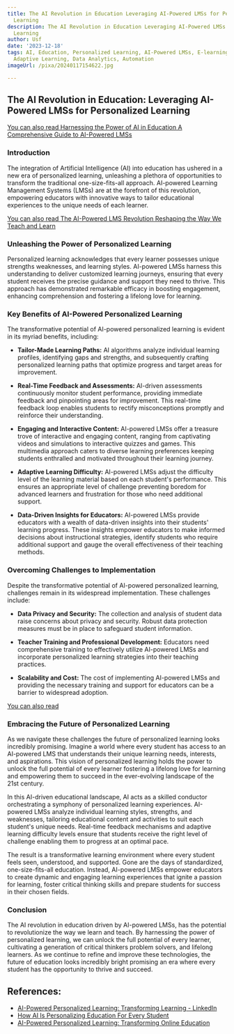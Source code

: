 ```yaml
---
title: The AI Revolution in Education Leveraging AI-Powered LMSs for Personalized
  Learning
description: The AI Revolution in Education Leveraging AI-Powered LMSs for Personalized
  Learning
author: Usf
date: '2023-12-18'
tags: AI, Education, Personalized Learning, AI-Powered LMSs, E-learning, Machine Learning,
  Adaptive Learning, Data Analytics, Automation
imageUrl: /pixa/20240117154622.jpg

---
```

## The AI Revolution  in  Education: Leveraging AI-Powered LMSs for Personalized Learning

[You  can also read Harnessing the Power of AI in Education A Comprehensive Guide to AI-Powered LMSs](Harnessing%20the%20Power%20of%20AI%20in%20Education%20A%20Comprehensive%20Guide%20to%20AI-Powered%20LMSs)


### Introduction

The integration of Artificial Intelligence (AI) into education has ushered in a new era of personalized learning, unleashing a plethora  of opportunities to transform the traditional one-size-fits-all approach. AI-powered Learning Management  Systems (LMSs) are at the forefront of this revolution, empowering educators with innovative ways to  tailor educational experiences to the unique needs of each learner.

[You can also read The AI-Powered LMS Revolution Reshaping the  Way We Teach and Learn](The%20AI-Powered%20LMS%20Revolution%20Reshaping%20the%20Way%20We%20Teach%20and%20Learn)


### Unleashing the Power of Personalized Learning

Personalized learning acknowledges  that  every learner possesses unique strengths weaknesses, and learning styles. AI-powered LMSs harness  this  understanding to deliver customized learning  journeys, ensuring that every student receives the precise guidance and  support they need to thrive. This approach has demonstrated  remarkable  efficacy in boosting engagement,  enhancing comprehension and fostering a lifelong love for learning.

### Key Benefits of  AI-Powered Personalized Learning

The transformative potential of AI-powered personalized learning is evident in its myriad benefits, including:

* **Tailor-Made Learning  Paths:** AI  algorithms analyze individual learning profiles, identifying gaps  and strengths, and subsequently crafting personalized learning paths that optimize progress  and target areas for improvement.

* **Real-Time Feedback  and Assessments:** AI-driven assessments continuously monitor student performance, providing immediate feedback and pinpointing areas for improvement. This real-time feedback loop enables students to rectify misconceptions  promptly and reinforce their understanding.

* **Engaging  and Interactive Content:** AI-powered LMSs offer a  treasure trove of interactive and engaging content,  ranging from captivating videos and simulations to interactive quizzes and games. This multimedia approach caters to diverse learning preferences keeping students enthralled  and motivated throughout  their learning journey.

* **Adaptive  Learning Difficulty:** AI-powered LMSs adjust the difficulty level of the learning material based on each student's performance. This ensures an appropriate level of challenge preventing boredom for advanced learners  and frustration for those who need additional support.

* **Data-Driven Insights for Educators:** AI-powered LMSs provide educators with a wealth of data-driven  insights into their students' learning progress. These insights empower educators to make informed decisions about instructional strategies, identify students who require additional support and gauge the overall effectiveness  of their teaching  methods.

### Overcoming Challenges to  Implementation

Despite the transformative potential of AI-powered personalized learning, challenges remain in its  widespread implementation.  These challenges include:

* **Data Privacy and Security:** The  collection and  analysis of student data raise  concerns about  privacy and security. Robust data  protection measures must be in place to safeguard student information.

* **Teacher Training and Professional Development:** Educators need comprehensive training  to effectively utilize AI-powered LMSs and incorporate personalized learning strategies into their teaching practices.

* **Scalability and Cost:** The cost of implementing AI-powered LMSs and providing the necessary training and support for educators can be a barrier to widespread adoption.

[You can also read ]()


### Embracing the Future of Personalized Learning

As we  navigate these challenges  the future of personalized learning looks incredibly  promising. Imagine a world where every student has access to an AI-powered LMS that understands their unique learning needs, interests, and aspirations. This vision of  personalized learning holds the  power to unlock the  full potential of every learner fostering a lifelong love for learning and empowering them to succeed in the ever-evolving  landscape of the 21st century.

In  this AI-driven educational landscape, AI acts as a skilled conductor orchestrating a symphony of personalized learning experiences. AI-powered LMSs analyze individual learning styles, strengths, and weaknesses, tailoring educational content and activities to suit each student's unique needs.  Real-time feedback mechanisms and adaptive learning difficulty levels ensure that students receive the right level of  challenge enabling them to progress at an  optimal pace.

The result is a transformative learning environment  where every student feels seen, understood, and supported. Gone are the days of standardized, one-size-fits-all education. Instead, AI-powered LMSs empower educators to  create dynamic and engaging learning experiences that ignite a passion for learning,  foster critical thinking skills  and prepare students for success  in their chosen fields.

### Conclusion

The  AI  revolution in education driven by AI-powered  LMSs, has the potential to revolutionize the way we learn and  teach. By  harnessing the power of personalized learning, we can unlock  the  full potential of every learner,  cultivating a generation of critical thinkers  problem solvers, and lifelong learners. As  we  continue to refine  and improve these technologies, the future of education  looks incredibly bright  promising an era where every student has the opportunity to thrive and succeed.

## References:
- [AI-Powered Personalized Learning: Transforming Learning - LinkedIn](https://www.linkedin.com/pulse/ai-powered-personalized-learning-transforming)
- [How AI Is Personalizing Education For Every Student](https://elearningindustry.com/how-ai-is-personalizing-education-for-every-student)
- [AI-Powered Personalized Learning: Transforming Online Education](https://medium.com/@pradeep90ms/ai-powered-personalized-learning-transforming-online-education-ac748d6faf50)
